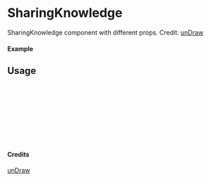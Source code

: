 
<Meta of={SharingKnowledge} title="unDraw/SharingKnowledge" />

# SharingKnowledge

SharingKnowledge component with different props.
Credit: [unDraw](https://undraw.co/illustrations)

#### Example

<Canvas of={SharingKnowledge.Primary} />

## Usage

```ts
import { SharingKnowledge } from "yadl-ui";

const Example = () => {
  return (
      <SharingKnowledge />
  );
};

export default Example;
```

#### Credits
[unDraw](https://undraw.co/illustrations)
